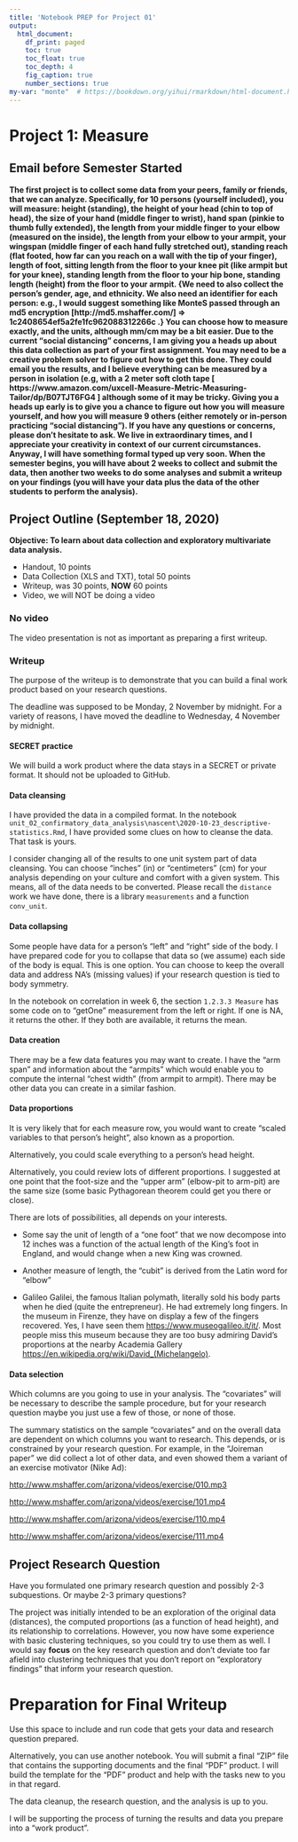 ```yaml
---
title: 'Notebook PREP for Project 01'
output:
  html_document:
    df_print: paged
    toc: true
    toc_float: true
    toc_depth: 4
    fig_caption: true
    number_sections: true
my-var: "monte"  # https://bookdown.org/yihui/rmarkdown/html-document.html
---
```


# Project 1: Measure

## Email before Semester Started

**The first project is to collect some data from your peers, family or friends, that we can analyze.  Specifically, for 10 persons (yourself included), you will measure:  height (standing), the height of your head (chin to top of head), the size of your hand (middle finger to wrist), hand span (pinkie to thumb fully extended), the length from your middle finger to your elbow (measured on the inside), the length from your elbow to your armpit, your wingspan (middle finger of each hand fully stretched out), standing reach (flat footed, how far can you reach on a wall with the tip of your finger), length of foot, sitting length from the floor to your knee pit (like armpit but for your knee), standing length from the floor to your hip bone, standing length (height) from the floor to your armpit. {We need to also collect the person's gender, age, and ethnicity.  We also need an identifier for each person: e.g., I would suggest something like MonteS passed through an md5 encryption [http://md5.mshaffer.com/] => 1c2408654ef5a2fe1fc962088312266c .}  You can choose how to measure exactly, and the units, although mm/cm may be a bit easier.  Due to the current "social distancing" concerns, I am giving you a heads up about this data collection as part of your first assignment.  You may need to be a creative problem solver to figure out how to get this done.  They could email you the results, and I believe everything can be measured by a person in isolation (e.g, with a 2 meter soft cloth tape [ https://www.amazon.com/uxcell-Measure-Metric-Measuring-Tailor/dp/B07TJT6FG4 ] although some of it may be tricky.  Giving you a heads up early is to give you a chance to figure out how you will measure yourself, and how you will measure 9 others (either remotely or in-person practicing "social distancing").  If you have any questions or concerns, please don't hesitate to ask.  We live in extraordinary times, and I appreciate your creativity in context of our current circumstances.  Anyway, I will have something formal typed up very soon.  When the semester begins, you will have about 2 weeks to collect and submit the data, then another two weeks to do some analyses and submit a writeup on your findings (you will have your data plus the data of the other students to perform the analysis).**

## Project Outline (September 18, 2020)

**Objective: To learn about data collection and exploratory multivariate data analysis.**

- Handout, 10 points
- Data Collection (XLS and TXT), total 50 points
- Writeup, was 30 points, **NOW** 60 points
- Video, we will NOT be doing a video

### No video

The video presentation is not as important as preparing a first writeup.

### Writeup

The purpose of the writeup is to demonstrate that you can build a final work product based on your research questions.

The deadline was supposed to be Monday, 2 November by midnight.  For a variety of reasons, I have moved the deadline to Wednesday, 4 November by midnight.

#### SECRET practice

We will build a work product where the data stays in a SECRET or private format.  It should not be uploaded to GitHub.

#### Data cleansing

I have provided the data in a compiled format.  In the notebook `unit_02_confirmatory_data_analysis\nascent\2020-10-23_descriptive-statistics.Rmd`, I have provided some clues on how to cleanse the data.  That task is yours.

I consider changing all of the results to one unit system part of data cleansing.  You can choose "inches" (in) or "centimeters" (cm) for your analysis depending on your culture and comfort with a given system.  This means, all of the data needs to be converted.  Please recall the `distance` work we have done, there is a library `measurements` and a function `conv_unit`.

#### Data collapsing

Some people have data for a person's "left" and "right" side of the body.  I have prepared code for you to collapse that data so (we assume) each side of the body is equal.  This is one option.  You can choose to keep the overall data and address NA's (missing values) if your research question is tied to body symmetry.

In the notebook on correlation in week 6, the section `1.2.3.3 Measure` has some code on to "getOne" measurement from the left or right.  If one is NA, it returns the other.  If they both are available, it returns the mean.


#### Data creation

There may be a few data features you may want to create.  I have the "arm span" and information about the "armpits" which would enable you to compute the internal "chest width" (from armpit to armpit).  There may be other data you can create in a similar fashion.

#### Data proportions

It is very likely that for each measure row, you would want to create "scaled variables to that person's height", also known as a proportion.

Alternatively, you could scale everything to a person's head height.

Alternatively, you could review lots of different proportions.  I suggested at one point that the foot-size and the "upper arm" (elbow-pit to arm-pit) are the same size (some basic Pythagorean theorem could get you there or close).

There are lots of possibilities, all depends on your interests.  

- Some say the unit of length of a "one foot" that we now decompose into 12 inches was a function of the actual length of the King's foot in England, and would change when a new King was crowned.  

- Another measure of length, the "cubit" is derived from the Latin word for "elbow"

- Galileo Galilei, the famous Italian polymath, literally sold his body parts when he died (quite the entrepreneur).  He had extremely long fingers.  In the museum in Firenze, they have on display a few of the fingers recovered.  Yes, I have seen them <https://www.museogalileo.it/it/>.  Most people miss this museum because they are too busy admiring David's proportions at the nearby Academia Gallery <https://en.wikipedia.org/wiki/David_(Michelangelo)>.


#### Data selection

Which columns are you going to use in your analysis.  The "covariates" will be necessary to describe the sample procedure, but for your research question maybe you just use a few of those, or none of those.

The summary statistics on the sample "covariates" and on the overall data are dependent on which columns you want to research.  This depends, or is constrained by your research question.  For example, in the "Joireman paper" we did collect a lot of other data, and even showed them a variant of an exercise motivator (Nike Ad):

<http://www.mshaffer.com/arizona/videos/exercise/010.mp3>

<http://www.mshaffer.com/arizona/videos/exercise/101.mp4>

<http://www.mshaffer.com/arizona/videos/exercise/110.mp4>

<http://www.mshaffer.com/arizona/videos/exercise/111.mp4>


## Project Research Question

Have you formulated one primary research question and possibly 2-3 subquestions.  Or maybe 2-3 primary questions?

The project was initially intended to be an exploration of the original data (distances), the computed proportions (as a function of head height), and its relationship to correlations.  However, you now have some experience with basic clustering techniques, so you could try to use them as well.  I would say **focus** on the key research question and don't deviate too far afield into clustering techniques that you don't report on "exploratory findings" that inform your research question.

# Preparation for Final Writeup

Use this space to include and run code that gets your data and research question prepared.

Alternatively, you can use another notebook.  You will submit a final "ZIP" file that contains the supporting documents and the final "PDF" product.  I will build the template for the "PDF" product and help with the tasks new to you in that regard.

The data cleanup, the research question, and the analysis is up to you.

I will be supporting the process of turning the results and data you prepare into a "work product".
